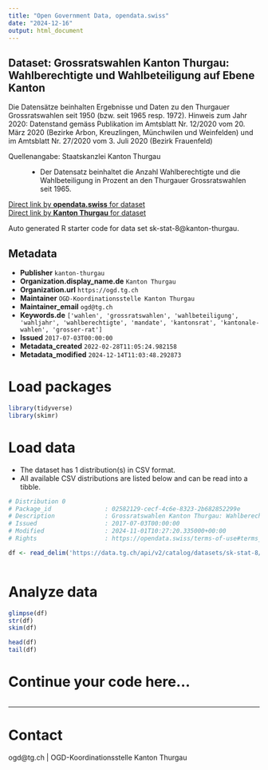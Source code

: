 ```yaml
---
title: "Open Government Data, opendata.swiss"
date: "2024-12-16"
output: html_document
---
```


## Dataset: Grossratswahlen Kanton Thurgau: Wahlberechtigte und Wahlbeteiligung auf Ebene Kanton

Die Datensätze beinhalten Ergebnisse und Daten zu den Thurgauer Grossratswahlen seit 1950 (bzw. seit 1965 resp. 1972).
Hinweis zum Jahr 2020: Datenstand gemäss Publikation im Amtsblatt Nr. 12/2020 vom 20. März 2020 (Bezirke Arbon, Kreuzlingen, Münchwilen und Weinfelden) und im Amtsblatt Nr. 27/2020 vom 3. Juli 2020 (Bezirk Frauenfeld)

Quellenangabe: Staatskanzlei Kanton Thurgau
: -  Der Datensatz beinhaltet die Anzahl Wahlberechtigte und die Wahlbeteiligung in Prozent an den Thurgauer Grossratswahlen seit 1965.

[Direct link by **opendata.swiss** for dataset](https://opendata.swiss/de/dataset/grossratswahlen-kanton-thurgau-wahlberechtigte-und-wahlbeteiligung-auf-ebene-kanton)<br>
[Direct link by **Kanton Thurgau** for dataset](https://data.tg.ch/explore/dataset/sk-stat-8/)

Auto generated R starter code for data set sk-stat-8@kanton-thurgau.

## Metadata

- **Publisher** `kanton-thurgau`
- **Organization.display_name.de** `Kanton Thurgau`
- **Organization.url** `https://ogd.tg.ch`
- **Maintainer** `OGD-Koordinationsstelle Kanton Thurgau`
- **Maintainer_email** `ogd@tg.ch`
- **Keywords.de** `['wahlen', 'grossratswahlen', 'wahlbeteiligung', 'wahljahr', 'wahlberechtigte', 'mandate', 'kantonsrat', 'kantonale-wahlen', 'grosser-rat']`
- **Issued** `2017-07-03T00:00:00`
- **Metadata_created** `2022-02-28T11:05:24.982158`
- **Metadata_modified** `2024-12-14T11:03:48.292873`


# Load packages

```r

library(tidyverse)
library(skimr)

```

# Load data

-   The dataset has 1 distribution(s) in CSV format.
-   All available CSV distributions are listed below and can be read into a tibble.

```r

# Distribution 0
# Package_id               : 02582129-cecf-4c6e-8323-2b682852299e
# Description              : Grossratswahlen Kanton Thurgau: Wahlberechtigte und Wahlbeteiligung auf Ebene Kanton (csv)
# Issued                   : 2017-07-03T00:00:00
# Modified                 : 2024-11-01T10:27:20.335000+00:00
# Rights                   : https://opendata.swiss/terms-of-use#terms_by

df <- read_delim('https://data.tg.ch/api/v2/catalog/datasets/sk-stat-8/exports/csv?use_labels=true')



```

# Analyze data

```r

glimpse(df)
str(df)
skim(df)

head(df)
tail(df)

```

# Continue your code here...

```r

```

------------------------------------------------------------------------

# Contact

ogd@tg.ch | OGD-Koordinationsstelle Kanton Thurgau
